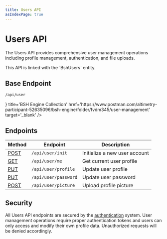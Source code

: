 ```yaml
---
title: Users API
asIndexPage: true
---
```



# Users API

The Users API provides comprehensive user management operations including profile management, authentication, and file uploads.


<Callout type="info">
  This API is linked with the `BshUsers` entity.
</Callout>


## Base Endpoint

```bash
/api/user
```

<Cards>
    <Cards.Card 
      icon={<PostmanIcon />}
      title='BSH Engine Collection'
      href='https://www.postman.com/altimetry-participant-52635096/bsh-engine/folder/fvdm345/user-management'
      target='_blank' />
</Cards>

## Endpoints

| Method | Endpoint | Description |
|--------|----------|-------------|
| [POST](/docs/bsh-engine/api/users/init-user) | `/api/user/init` | Initialize a new user account |
| [GET](/docs/bsh-engine/api/users/get-current-user) | `/api/user/me` | Get current user profile |
| [PUT](/docs/bsh-engine/api/users/update-profile) | `/api/user/profile` | Update user profile |
| [PUT](/docs/bsh-engine/api/users/update-password) | `/api/user/password` | Update user password |
| [POST](/docs/bsh-engine/api/users/update-picture) | `/api/user/picture` | Upload profile picture |

## Security

All Users API endpoints are secured by the [authentication](/docs/bsh-engine/api/authentication) system. User management operations require proper authentication tokens and users can only access and modify their own profile data. Unauthorized requests will be denied accordingly.
